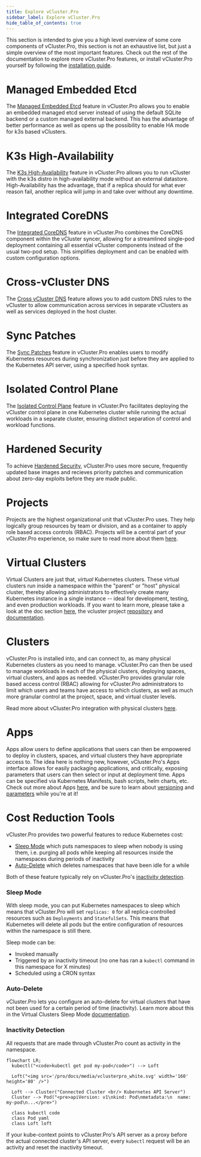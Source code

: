 ```yaml
---
title: Explore vCluster.Pro
sidebar_label: Explore vCluster.Pro
hide_table_of_contents: true
---
```


This section is intended to give you a high level overview of some core components of vCluster.Pro, this
section is not an exhaustive list, but just a simple overview of the most important features. Check out the rest of the
documentation to explore more vCluster.Pro features, or install vCluster.Pro yourself by
following the [installation guide](../getting-started/install.mdx).

# Managed Embedded Etcd

The [Managed Embedded Etcd](../features/embedded_etcd.mdx) feature in vCluster.Pro allows you to enable an embedded managed etcd server instead of using the default SQLite backend or a custom managed external backend. This has the advantage of better performance as well as opens up the possibility to enable HA mode for k3s based vClusters.

# K3s High-Availability

The [K3s High-Availability](../features/high_availability.mdx) feature in vCluster.Pro allows you to run vCluster with the k3s distro in high-availability mode without an external datastore. High-Availability has the advantage, that if a replica should for what ever reason fail, another replica will jump in and take over without any downtime.

# Integrated CoreDNS

The [Integrated CoreDNS](../features/integrated_coredns.mdx) feature in vCluster.Pro combines the CoreDNS component within the vCluster syncer, allowing for a streamlined single-pod deployment containing all essential vCluster components instead of the usual two-pod setup.
This simplifies deployment and can be enabled with custom configuration options.

# Cross-vCluster DNS
The [Cross vCluster DNS](../features/cross_vcluster_coredns_plugin.mdx) feature allows you to add custom DNS rules to the vCluster to allow communication across services in separate vClusters as well as services deployed in the host cluster.

# Sync Patches

The [Sync Patches](../features/generic_resource_patches.mdx) feature in vCluster.Pro enables users to modify Kubernetes resources during synchronization just before they are applied to the Kubernetes API server, using a specified hook syntax.

# Isolated Control Plane

The [Isolated Control Plane](../features/isolated_control_planes.mdx) feature in vCluster.Pro facilitates deploying the vCluster control plane in one Kubernetes cluster while running the actual workloads in a separate cluster, ensuring distinct separation of control and workload functions.

# Hardened Security

To achieve [Hardened Security](../features/hardened_security.mdx), vCluster.Pro uses more secure, frequently updated base images and recieves priority patches and communication about zero-day exploits before they are made public.

# Projects

Projects are the highest organizational unit that vCluster.Pro uses. They help logically group resources by team or
division, and as a container to apply role based access controls (RBAC). Projects will be a
central part of your vCluster.Pro experience, so make sure to read more about them
[here](../projects/what-are-projects.mdx).

# Virtual Clusters

Virtual Clusters are just that, _virtual_ Kubernetes clusters. These virtual clusters run inside
a namespace within the "parent" or "host" physical cluster, thereby allowing administrators to
effectively create many Kubernetes instance in a single instance -- ideal for development,
testing, and even production workloads. If you want to learn more, please take a look at the doc section [here](../virtual-clusters/what-are-virtual-clusters.mdx), the vcluster
project [repository](https://github.com/loft-sh/vcluster) and
[documentation](https://www.vcluster.com/docs/what-are-virtual-clusters).

# Clusters

vCluster.Pro is installed into, and can connect to, as many physical Kubernetes clusters as you need to
manage. vCluster.Pro can then be used to manage workloads in each of the physical clusters, deploying
spaces, virtual clusters, and apps as needed. vCluster.Pro provides granular role based access control
(RBAC) allowing for vCluster.Pro administrators to limit which users and teams have access to which
clusters, as well as much more granular control at the project, space, and virtual cluster levels.

Read more about vCluster.Pro integration with physical clusters [here](../clusters/what-are-clusters.mdx).

# Apps

Apps allow users to define applications that users can then be empowered to deploy in clusters,
spaces, and virtual clusters they have appropriate access to. The idea here is nothing new,
however, vCluster.Pro's Apps interface allows for easily packaging applications, and critically,
exposing parameters that users can then select or input at deployment time. Apps can be specified via Kubernetes Manifests,
bash scripts, helm charts, etc.
Check out more about
Apps [here](../apps/what-are-apps.mdx), and be sure to learn about [versioning](../apps/versioning.mdx)
and [parameters](../apps/parameters.mdx) while you're at it!

# Cost Reduction Tools

vCluster.Pro provides two powerful features to reduce Kubernetes cost:

- [Sleep Mode](#sleep-mode) which puts namespaces to sleep when nobody is using them, i.e.
  purging all pods while keeping all resources inside the namespaces during periods of inactivity
- [Auto-Delete](#auto-delete) which deletes namespaces that have been idle for a while

Both of these feature typically rely on vCluster.Pro's [inactivity detection](#inactivity-detection).

### Sleep Mode

With sleep mode, you can put Kubernetes namespaces to sleep which means that vCluster.Pro will set
`replicas: 0` for all replica-controlled resources such as `Deployments` and `StatefulSets`.
This means that Kubernetes will delete all pods but the entire configuration of resources within
the namespace is still there.

Sleep mode can be:

- Invoked manually
- Triggered by an inactivity timeout (no one has ran a `kubectl` command in this namespace for X
  minutes)
- Scheduled using a CRON syntax

### Auto-Delete

vCluster.Pro lets you configure an auto-delete for virtual clusters that have not been used for a certain
period of time (inactivity). Learn more about this in the Virtual Clusters Sleep Mode
[documentation](../virtual-clusters/sleep-mode.mdx).

### Inactivity Detection

All requests that are made through vCluster.Pro count as activity in the namespace.

```mermaid
flowchart LR;
  kubectl("<code>kubectl get pod my-pod</code>") --> Loft

  Loft("<img src='/pro/docs/media/vclusterpro_white.svg' width='160' height='80' />")

  Loft --> Cluster("Connected Cluster <br/> Kubernetes API Server")
  Cluster --> Pod("<pre>apiVersion: v1\nkind: Pod\nmetadata:\n  name: my-pod\n...</pre>")

  class kubectl code
  class Pod yaml
  class Loft loft
```

If your kube-context points to vCluster.Pro's API server as a proxy before the actual connected
cluster's API server, every `kubectl` request will be an activity and reset the inactivity timeout.
